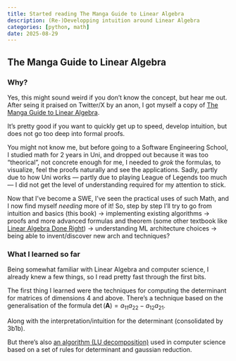 ```yaml
---
title: Started reading The Manga Guide to Linear Algebra
description: (Re-)Developping intuition around Linear Algebra
categories: [python, math]
date: 2025-08-29
---
```


## The Manga Guide to Linear Algebra

### Why?

Yes, this might sound weird if you don't know the concept, but hear me out. After seing it praised on Twitter/X by an anon, I got myself a copy of [The Manga Guide to Linear Algebra](https://www.amazon.com/Manga-Guide-Linear-Algebra/dp/1593274130){target=_blank}.

It's pretty good if you want to quickly get up to speed, develop intuition, but does not go too deep into formal proofs.

You might not know me, but before going to a Software Engineering School, I studied math for 2 years in Uni, and dropped out because it was too "theorical", not concrete enough for me, I needed to _grok_ the formulas, to visualize, feel the proofs naturally and see the applications. Sadly, partly due to how Uni works — partly due to playing League of Legends too much — I did not get the level of understanding required for my attention to stick.

Now that I've become a SWE, I've seen the practical uses of such Math, and I now find myself _needing_ more of it! So, step by step I'll try to go from intuition and basics (this book) -> implementing existing algorithms -> proofs and more advanced formulas and theorem (some other textbook like [Linear Algebra Done Right](https://linear.axler.net/LADR4e.pdf){target=_blank}) -> understanding ML architecture choices -> being able to invent/discover new arch and techniques? 

### What I learned so far

Being somewhat familiar with Linear Algebra and computer science, I already knew a few things, so I read pretty fast through the first bits.

The first thing I learned were the techniques for computing the determinant for matrices of dimensions 4 and above.
There's a technique based on the generalisation of the formula $\det(\mathbf{A}) = a_{11}a_{22} - a_{12}a_{21}$.

Along with the interpretation/intuition for the determinant (consolidated by 3b1b).

But there's also [an algorithm (LU decomposition)](/notes/linear-algebra.html#lu-decomposition-or-lu-factorization) used in computer science based on a set of rules for determinant and gaussian reduction.
